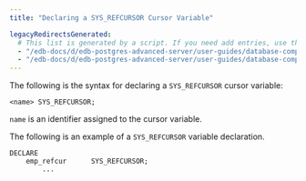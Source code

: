 ```yaml
---
title: "Declaring a SYS_REFCURSOR Cursor Variable"

legacyRedirectsGenerated:
  # This list is generated by a script. If you need add entries, use the `legacyRedirects` key.
  - "/edb-docs/d/edb-postgres-advanced-server/user-guides/database-compatibility-stored-procedural-language-guide/13/declaring_a_sys_refcursor_cursor_variable.html"
  - "/edb-docs/d/edb-postgres-advanced-server/user-guides/database-compatibility-stored-procedural-language-guide/latest/declaring_a_sys_refcursor_cursor_variable.html"
---
```


<div id="declaring_a_sys_refcursor_cursor_variable" class="registered_link"></div>

The following is the syntax for declaring a `SYS_REFCURSOR` cursor variable:

```text
<name> SYS_REFCURSOR;
```

`name` is an identifier assigned to the cursor variable.

The following is an example of a `SYS_REFCURSOR` variable declaration.

```text
DECLARE
    emp_refcur      SYS_REFCURSOR;
        ...
```
